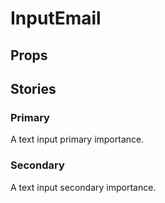 
<Meta of={InputTextStories} />

# InputEmail

<Primary />

## Props

<Controls />

## Stories

### Primary

A text input primary importance.

<Story of={InputTextStories.Primary} />

### Secondary

A text input secondary importance.

<Story of={InputTextStories.Secondary} />
